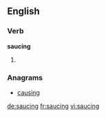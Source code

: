 
==English==

===Verb===
'''saucing'''

# {{present participle of|sauce}}

===Anagrams===
* [[causing#English|causing]]

[[de:saucing]]
[[fr:saucing]]
[[vi:saucing]]